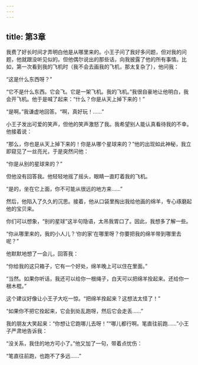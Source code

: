 ```yaml
---
---
---
```

title: 第3章
---

我费了好长时间才弄明白他是从哪里来的。小王子问了我好多问题，但对我的问题，他就跟没听见似的。但他偶尔说出的那些话，向我披露了他的所有事情。比如，第一次看到我的飞机时（我不会去画我的飞机，那太复杂了），他问我：

“这是什么东西呀？”

“它不是什么东西。它会飞。它是一架飞机。我的飞机。”我很自豪地让他明白，我会开飞机。他于是喊了起来：“什么？你是从天上掉下来的！”

“是啊。”我谦虚地回答。“啊，真好玩！……”

小王子发出可爱的笑声，但他的笑声激怒了我。我希望别人能认真看待我的不幸。他接着说：

“那么，你也是从天上掉下来的！你是从哪个星球来的？”他的出现如此神秘，我立即窥见了一丝亮光，于是突然问他：

“你是从别的星球来的？”

但他没有回答我。他轻轻地摇了摇头，眼睛一直盯着我的飞机。

“是的，坐在它上面，你不可能从很远的地方来……”

然后，他陷入了久久的沉思。接着，他从口袋里掏出我给他画的绵羊，专心琢磨起他的宝贝来。

你们可以想象，“别的星球”这半句隐语，太吊我胃口了。因此，我想多了解一些。



“你从哪里来的，我的小人儿？‘你的家’在哪里呀？你要把我的绵羊带到哪里去呢？”

他默默地想了一会儿，回答我：

“你给我的这只箱子，它有一个好处，绵羊晚上可以住在里面。”

“当然。如果你听话，我还可以给你一根绳子，白天可以把绵羊拴起来。还给你一根木棍。”

这个建议好像让小王子大吃一惊。“把绵羊拴起来？这想法太怪了！”

“如果你不把它拴起来，它会到处乱跑呀，然后它会走丢……”

我的朋友大笑起来：“你想让它跑哪儿去呀！”“哪儿都行啊。笔直往前跑……”小王子严肃地告诉我：

“没关系，我住的地方可小了。”他又加了一句，带着点忧伤：

“笔直往前跑，也跑不了多远……”